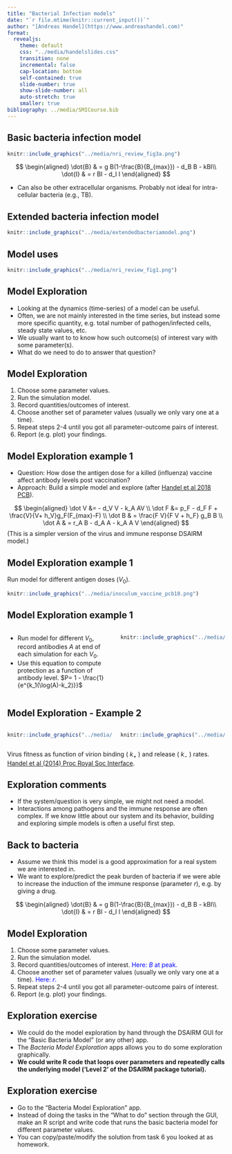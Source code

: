 ---
title: "Bacterial Infection models"
date: "`r file.mtime(knitr::current_input())`"
author: "[Andreas Handel](https://www.andreashandel.com)"
format: 
  revealjs:
    theme: default
    css: "../media/handelslides.css"
    transition: none
    incremental: false
    cap-location: bottom
    self-contained: true
    slide-number: true
    show-slide-number: all
    auto-stretch: true
    smaller: true
bibliography: ../media/SMICourse.bib
---

## Basic bacteria infection model

```{r bacteriadiagram,  fig.cap='',  echo=FALSE, out.width = "80%", fig.align='center'}
knitr::include_graphics("../media/nri_review_fig3a.png")
```

$$
\begin{aligned}
\dot{B} & = g B(1-\frac{B}{B_{max}}) - d_B B - kBI\\
\dot{I} & = r BI - d_I I
\end{aligned}
$$

-   Can also be other extracellular organisms. Probably not ideal for intra-cellular bacteria (e.g., TB).

## Extended bacteria infection model

```{r bacteriadiagram2,  fig.cap='',  echo=FALSE, out.width = "80%", fig.align='center'}
knitr::include_graphics("../media/extendedbacteriamodel.png")
```

```{=tex}
\begin{align}
\dot B &= g B (1-\frac{B}{B_{max}}) - d_B B - k_I B I - k_A B A \\
\dot I &= r_I B (1 -\frac{I}{I_{max}} )  - d_I I \\
\dot A &= r_A \frac{\log(I)}{h+\log(I)} A  - d_A A
\end{align}
```
## Model uses

```{r modelusefig,  echo=FALSE, fig.cap='', out.width = '90%', fig.align='center'}
knitr::include_graphics("../media/nri_review_fig1.png")
```

## Model Exploration

-   Looking at the dynamics (time-series) of a model can be useful.
-   Often, we are not mainly interested in the time series, but instead some more specific quantity, e.g. total number of pathogen/infected cells, steady state values, etc.
-   We usually want to to know how such outcome(s) of interest vary with some parameter(s).
-   What do we need to do to answer that question?

## Model Exploration

1.  Choose some parameter values.
2.  Run the simulation model.
3.  Record quantities/outcomes of interest.
4.  Choose another set of parameter values (usually we only vary one at a time).
5.  Repeat steps 2-4 until you got all parameter-outcome pairs of interest.
6.  Report (e.g. plot) your findings.

## Model Exploration example 1

-   Question: How dose the antigen dose for a killed (influenza) vaccine affect antibody levels post vaccination?
-   Approach: Build a simple model and explore (after [Handel et al 2018 PCB](https://journals.plos.org/ploscompbiol/article?id=10.1371/journal.pcbi.1006505)).

$$
\begin{aligned}
\dot V &=  - d_V V  - k_A AV \\
\dot F &= p_F - d_F F + \frac{V}{V+ h_V}g_F(F_{max}-F)  \\ 
\dot B & = \frac{F V}{F V + h_F} g_B B \\
\dot A & = r_A B - d_A A - k_A A V
\end{aligned}
$$ (This is a simpler version of the virus and immune response DSAIRM model.)

## Model Exploration example 1

Run model for different antigen doses ($V_0$).

```{r inoc1,  fig.cap='',  echo=FALSE, out.width = "90%", fig.align='center'}
knitr::include_graphics("../media/inoculum_vaccine_pcb18.png")
```

## Model Exploration example 1

::: columns
::: {.column width="50%"}
-   Run model for different $V_0$, record antibodies $A$ at end of each simulation for each $V_0$.
-   Use this equation to compute protection as a function of antibody level. $P= 1 - \frac{1}{e^{k_1(\log(A)-k_2)}}$
:::

::: {.column width="50%"}
```{r inoc2,  fig.cap='',  echo=FALSE, out.width = "90%", fig.align='center'}
knitr::include_graphics("../media/iavvaccine-inoculum.png")
```
:::
:::

## Model Exploration - Example 2

::: columns
::: {.column width="50%"}
```{r stickiness1,  echo=FALSE,  fig.align='center'}
knitr::include_graphics("../media/stickinessmodel.jpg")
```
:::

::: {.column width="50%"}
```{r stickiness2,  echo=FALSE,  fig.align='center'}
knitr::include_graphics("../media/stickiness.png")
```
:::
:::

Virus fitness as function of virion binding ( $k_+$ ) and release ( $k_-$ ) rates. [Handel et al (2014) Proc Royal Soc Interface](http://rsif.royalsocietypublishing.org/content/11/92/20131083).

## Exploration comments

-   If the system/question is very simple, we might not need a model.
-   Interactions among pathogens and the immune response are often complex. If we know little about our system and its behavior, building and exploring simple models is often a useful first step.


## Back to bacteria

-   Assume we think this model is a good approximation for a real system we are interested in.
-   We want to explore/predict the peak burden of bacteria if we were able to increase the induction of the immune response (parameter $r$), e.g. by giving a drug.

$$
\begin{aligned}
\dot{B} & = g B(1-\frac{B}{B_{max}}) - d_B B - kBI\\
\dot{I} & = r BI - d_I I
\end{aligned}
$$

## Model Exploration

1.  Choose some parameter values.
2.  Run the simulation model.
3.  Record quantities/outcomes of interest. <span style="color:blue;">Here: $B$ at peak.</span>
4.  Choose another set of parameter values (usually we only vary one at a time). <span style="color:blue;">Here: $r$.</span>
5.  Repeat steps 2-4 until you got all parameter-outcome pairs of interest.
6.  Report (e.g. plot) your findings.


## Exploration exercise

-   We could do the model exploration by hand through the DSAIRM GUI for the "Basic Bacteria Model" (or any other) app.
-   The *Bacteria Model Exploration* apps allows you to do some exploration graphically.
-   **We could write R code that loops over parameters and repeatedly calls the underlying model ('Level 2' of the DSAIRM package tutorial).**


## Exploration exercise

* Go to the "Bacteria Model Exploration" app.
* Instead of doing the tasks in the "What to do" section through the GUI, make an R script and write code that runs the basic bacteria model for different parameter values. 
* You can copy/paste/modify the solution from task 6 you looked at as homework.





